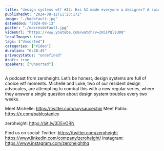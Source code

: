 ```yaml
---
title: "design systems wtf #22: Has AI made everyone a designer? A spicy conversation with Pablo Stanley"
publishedAt: "2024-08-12T11:23:17Z"
image: "./hqdefault.jpg"
dateAdded: "2024-08-13"
poster: "./maxresdefault.jpg"
videoUrl: "https://www.youtube.com/watch?v=Im5IPQlzU0Q"
localImages: true
tags: ["Unsorted"]
categories: ["Video"]
duration: "0:28:45"
privacyStatus: "undefined"
draft: true
speakers: ["Unsorted"]
---
```

A podcast from zeroheight. Let’s be honest, design systems are full of choice wtf moments. Michelle and Luke, two of our resident design advocates, are attempting to combat this with a new regular series, where they answer a single question about design system troubles every two weeks.

Meet Michelle: https://twitter.com/soysaucechin
Meet Pablo: https://x.com/pablostanley

zeroheight: https://bit.ly/3DEvORN

Find us on social:
Twitter: https://twitter.com/zeroheight
https://www.linkedin.com/company/zeroheight/
Instagram: https://www.instagram.com/zeroheighthq
